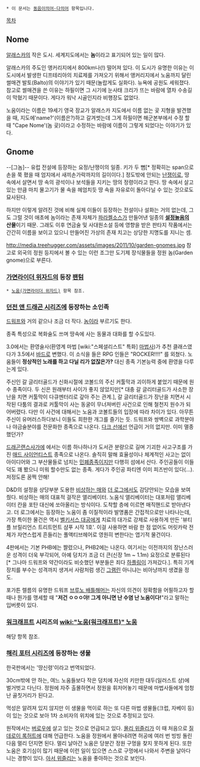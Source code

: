  * 이 문서는 [[동음이의어·다의어]] 항목입니다.

[[목차]]
== Nome ==
[[알래스카]]의 작은 도시. 세계지도에서는 '''놈'''이라고 표기되어 있는 일이 많다.

알래스카의 주도인 앵커리지에서 800km나(!) 떨어져 있다. 이 도시가 유명한 이유는 이 도시에서 발생한 디프테리아의 치료제를 가져오기 위해서 앵커리지에서 노움까지 달린 썰매견 발토(Balto)의 이야기가 있기 때문(놀랍게도 실화다). 뉴욕에 공원도 세워졌다. 참고로 썰매견을 쓴 이유는 하필이면 그 시기에 눈사태 크리가 뜨는 바람에 열차 수송길이 막혔기 때문이다. 게다가 워낙 시골인지라 비행장도 없었다.

노움이라는 이름은 19세기 영국 장교가 알래스카 지도에서 이름 없는 곶 지형을 발견했을 때, 지도에'name?'(이름은?)하고 갈겨썻는데 그게 하필이면 해군본부에서 수정 할 때 "Cape Nome'(놈 곶)이라고 수정하는 바람에 이름이 그렇게 되었다는 이야기가 있다.
== Gnome ==
--[그놈]--
유럽 전설에 등장하는 요정/난쟁이의 일종. 키가 두 뼘[* 정확히는 span으로 손을 쭉 폈을 때 엄지에서 새끼손가락까지의 길이이다.] 정도밖에 안되는 [[난쟁이]]로, 땅 속에서 살면서 땅 속의 광석이나 보석들을 지키는 땅의 정령이라고 한다. 땅 속에서 살고 있는 만큼 마치 물고기가 물 속을 헤엄치듯 땅 속을 자유로이 돌아다닐 수 있는 것으로도 묘사된다.

하지만 이렇게 알려진 것에 비해 실제 이들이 등장하는 전설이나 설화는 거의 없는데, 그도 그럴 것이 애초에 놈이라는 존재 자체가 [[파라켈소스]]가 만들어낸 일종의 '''[[설정놀음]]의 산물'''이기 때문. 그래도 이후 연금술 및 사대원소설 등에 영향을 받은 판타지 작품에서는 간간히 이름을 보이고 있으니 만들어진 가상의 존재 치고는 상당한 지명도를 지니는 셈.

http://media.treehugger.com/assets/images/2011/10/garden-gnomes.jpg
참고로 외국의 정원 등지에서 볼 수 있는 이런 조그만 도기제 장식물들을 정원 놈(Garden gnome)으로 부른다.

=== [[가면라이더 위자드]]의 등장 [[팬텀(가면라이더 위자드)|팬텀]] ===
 * [[노움(가면라이더 위자드)]] 항목 참조.

=== [[던전 앤 드래곤 시리즈]]에 등장하는 소인족 ===
[[드워프]]와 거의 같으나 조금 더 작다. [[놈]]이라 부르기도 한다.

종족 특성으로 복화술도 쓰며 땅속에 사는 동물과 대화를 할 수도있다.

3.0에서는 환영술사(환영계 마법 [wiki:"스페셜리스트" 특화] [[마법사]])가 추천 클래스였다가 3.5에서 [[바드]]로 변했다. 이 소식을 들은 RPG 인들은 "ROCKER!!!!" 를 외쳤다. 노움들이 '''정상적인 노래를 하고 다닐 리가 없잖은가?''' 대신 종족 기본능력 중에 환영을 다루는게 있다.

주신인 갈 글리터골드가 신화시절에 코볼드의 주신 커툴막과 괴이하게 붙었기 때문에 원수 종족이다. 두 신은 원래부터 사이가 좋지 않았지만[* 대충 갈 글리터골드가 사소한 장난을 치면 커툴막이 다큐멘터리로 갚아 주는 관계.], 갈 글리터골드가 장난을 치면서 시작된 다툼의 결과로 커툴막이 사는 동굴이 무너져버린 사건으로 인해 철천지 원수가 되어버렸다. 다만 이 사건에 대해서는 노움과 코볼트들의 입장에 따라 차이가 있다. 아무튼 주신이 유머러스하다보니 이들도 희한한 개그를 즐기는 듯. 드워프와 쌍벽으로 과학분야나 야금술분야를 전문화한 종족으로 나온다. [[다크 선]]에선 언급이 거의 없지만. 이미 멸종했던가?

[[드래곤랜스]]사가에 에서는 이름 하나하나가 도서관 분량으로 길며 기괴한 사고구조를 가진 [[매드 사이언티스트]] 종족으로 나온다. 솔직히 말해 효율성이나 체계적인 사고는 없이 아이디어와 그 부산물들로 넘치는 [[민폐]]종족이지만 다행히 섬에서 산다. 주인공들이 이들 덕도 꽤 봤으니 미워 할수만도 없는 종족. 게다가 주인공 파티엔 이미 피즈반이 있다(...). 저정도론 꿈쩍 안해!

D&D의 설정을 상당부분 도용한 [[비상하는 매]]와 [[더 로그]]에서도 감당안되는 모습을 보여줬다. 비상하는 매의 대표적 걸작은 앨리베이터. 노움식 앨리베이터는 대포처럼 앨리베이터 칸을 포탄 대신에 쏘아올리는 방식이다. 도착할 층에 이르면 매직핸드로 받아낸다고. 더 로그에서는 등장하는 노움이 좀 이질적이라 발명품은 간접적으로만 나타나는데, 가장 특이한 물건은 역시 [[벨키서스 대공]]에게 치료의 대가로 강제로 사용하게 만든 '뷰티플 브릴리언스 트리트먼트 샴푸 시작 1호'. 이걸 사용하면 바람 한 점 없어도 머릿카락 전체가 자연스럽게 흔들리는 풀액티브헤어로 영원히 변한다는 엽기적 물건이다.

4판에서는 기본 PHB에는 짤렸으나, PHB2에는 나온다. 여기서는 이전까지의 장난스러운 성격이 더욱 부각되어, 아예 덩치가 조금 더 큰(신장 1m ~ 1.1m) 요정으로 분류된다[* 그나마 드워프와 약간이라도 비슷했던 부분들은 죄다 [[하플링]]이 가져갔다.]. 특히 기계장치를 부수는 성격까지 생겨서 사람처럼 생긴 [[그램린]] 아니냐는 비아냥까지 생겼을 정도.

포가튼 렐름의 유명한 드워프 [[브루노 배틀해머]]는 자신의 의견이 정확함을 어필하고자 할 때나 뭔가를 맹세할 때 "'''저건 ㅇㅇㅇ야! 그게 아니면 난 수염 난 노움이다!'''"라고 말하는 입버릇이 있다.

=== [[워크래프트]] 시리즈의 [[wiki:"노움(워크래프트)" 노움]] ===
해당 항목 참조.

=== [[해리 포터 시리즈]]에 등장하는 생물 ===
한국판에서는 '땅신령'이라고 번역되었다.

30cm밖에 안 하는, 여느 노움들보다 작은 덩치에 자신의 키만한 대두(일러스트 상)에 벌거벗고 다닌다. 정원에 자주 출몰하면서 정원을 휘저어놓기 때문에 마법사들에게 엄청난 골칫거리가 된다고.

먹성은 알려져 있지 않지만 이 생물을 먹이로 하는 또 다른 마법 생물들(크럽, 자베이 등)이 있는 것으로 보아 1차 소비자의 위치에 있는 것으로 추정되고 있다.

원작에서는 [[버로우]]에 살고 있는 것으로 언급되고 있다. [[몰리 위즐리]]가 이 때 처음으로 [[질데로이 록허트]]에 대해 언급한다. 노움을 정원에서 몰아내려면 허공에 여러 번 빙빙 돌린 다음 멀리 던지면 된다. 멀리 날아간 노움은 당분간 정원 구멍을 찾지 못하게 된다. 또한 노움은 호기심이 많기 때문에 이런 일이 있으면 스스로 구멍에서 나와서 주변을 날아다니는 경향이 있다. [[아서 위즐리]]는 노움을 좋아하는 것으로 보인다.
